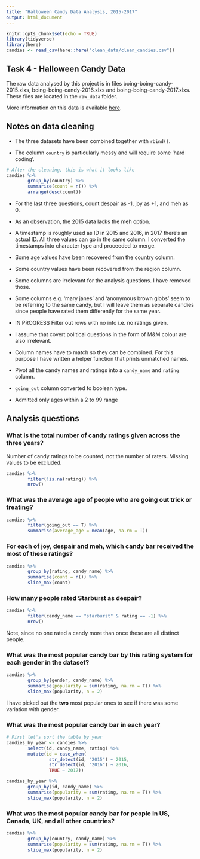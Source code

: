 ```yaml
---
title: "Halloween Candy Data Analysis, 2015-2017"
output: html_document
---
```

```r
knitr::opts_chunk$set(echo = TRUE)
library(tidyverse)
library(here)
candies <- read_csv(here::here("clean_data/clean_candies.csv"))
```

## Task 4 - Halloween Candy Data

The raw data analysed by this project is in files boing-boing-candy-2015.xlxs, boing-boing-candy-2016.xlxs and boing-boing-candy-2017.xlxs. These files are located in the `raw_data` folder.

More information on this data is available [here](https://www.scq.ubc.ca/so-much-candy-data-seriously/).


## Notes on data cleaning

 * The three datasets have been combined together with `rbind()`.
 
 * The column `country` is particularly messy and will require some 'hard coding'.
```r
# After the cleaning, this is what it looks like
candies %>% 
        group_by(country) %>% 
        summarise(count = n()) %>% 
        arrange(desc(count))
```
 * For the last three questions, count despair as -1, joy as +1, and meh as 0.
 
 * As an observation, the 2015 data lacks the meh option.
 
 * A timestamp is roughly used as ID in 2015 and 2016, in 2017 there's an actual ID. All three values can go in the same column. I converted the timestamps into character type and proceeded to merge.
 
 * Some age values have been recovered from the country column.
 
 * Some country values have been recovered from the region column.
 
 * Some columns are irrelevant for the analysis questions. I have removed those.
 
 * Some columns e.g. 'mary janes' and 'anonymous brown globs' seem to be referring to the same candy, but I will leave them as separate candies since people have rated them differently for the same year.
 
 * IN PROGRESS Filter out rows with no info i.e. no ratings given.
 
 * I assume that covert political questions in the form of M&M colour are also irrelevant.
 
 * Column names have to match so they can be combined. For this purpose I have written a helper function that prints unmatched names.
 
 * Pivot all the candy names and ratings into a `candy_name` and `rating` column.
 
 * `going_out` column converted to boolean type.
 
 * Admitted only ages within a 2 to 99 range
 

## Analysis questions

### What is the total number of candy ratings given across the three years?
Number of candy ratings to be counted, not the number of raters. Missing values to be excluded.
```r
candies %>%
        filter(!is.na(rating)) %>% 
        nrow()
```


### What was the average age of people who are going out trick or treating?
```r
candies %>% 
        filter(going_out == T) %>% 
        summarise(average_age = mean(age, na.rm = T))
```
### For each of joy, despair and meh, which candy bar received the most of these ratings?
```r
candies %>% 
        group_by(rating, candy_name) %>% 
        summarise(count = n()) %>% 
        slice_max(count)
```
### How many people rated Starburst as despair?
```r
candies %>% 
        filter(candy_name == "starburst" & rating == -1) %>% 
        nrow()
```
Note, since no one rated a candy more than once these are all distinct people.

### What was the most popular candy bar by this rating system for each gender in the dataset?
```r
candies %>%
        group_by(gender, candy_name) %>% 
        summarise(popularity = sum(rating, na.rm = T)) %>% 
        slice_max(popularity, n = 2)
```
I have picked out the **two** most popular ones to see if there was some variation with gender.

### What was the most popular candy bar in each year?
```r
# First let's sort the table by year
candies_by_year <- candies %>%
        select(id, candy_name, rating) %>%
        mutate(id = case_when(
                str_detect(id, "2015") ~ 2015,
                str_detect(id, "2016") ~ 2016,
                TRUE ~ 2017))

candies_by_year %>%
        group_by(id, candy_name) %>% 
        summarise(popularity = sum(rating, na.rm = T)) %>%
        slice_max(popularity, n = 2)
```

### What was the most popular candy bar for people in US, Canada, UK, and all other countries?
```r
candies %>%
        group_by(country, candy_name) %>% 
        summarise(popularity = sum(rating, na.rm = T)) %>% 
        slice_max(popularity, n = 2)
```
